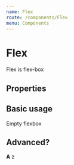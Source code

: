 ```yaml
---
name: Flex
route: /components/Flex
menu: Components
---
```




# Flex

Flex is flex-box

## Properties

<Props of={Flex} />

## Basic usage

<Flex>Empty flexbox</Flex>

## Advanced?

<Playground>
  <Flex
    bg="green"
    color="white"
    sx={{ borderRadius: 'l' }}
    width="200px"
    height="200px"
    p="xl"
    justifyContent="space-between"
    alignItems="center"
    fontSize="32px"
  >
    <b>A</b>
    <span>z</span>
  </Flex>
</Playground>
